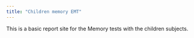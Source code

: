 ```yaml
---
title: "Children memory EMT"
---
```


This is a basic report site for the Memory tests with the children subjects.